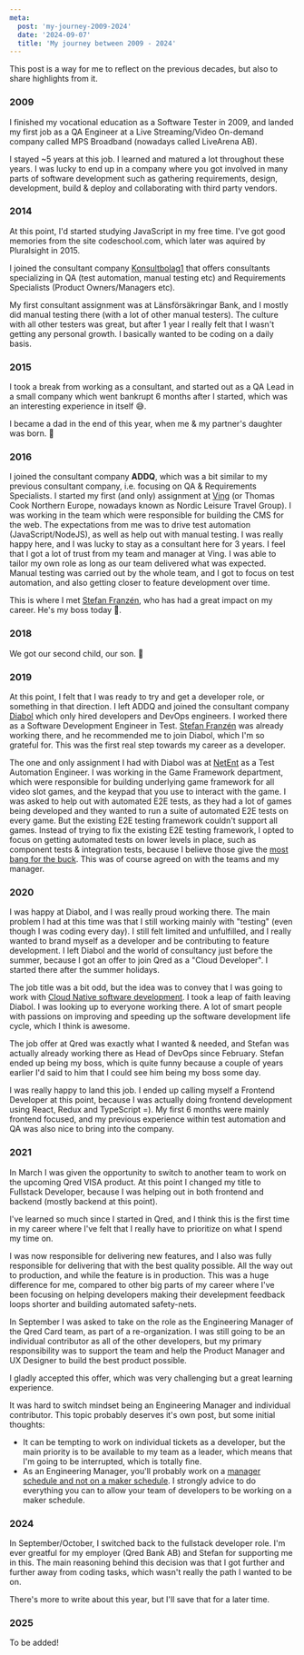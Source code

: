 ```yaml
---
meta:
  post: 'my-journey-2009-2024'
  date: '2024-09-07'
  title: 'My journey between 2009 - 2024'
---
```


This post is a way for me to reflect on the previous decades, but also to share highlights from it.

### 2009

I finished my vocational education as a Software Tester in 2009, and landed my first job as a QA Engineer at a Live Streaming/Video On-demand company called MPS Broadband (nowadays called LiveArena AB).

I stayed ~5 years at this job. I learned and matured a lot throughout these years. I was lucky to end up in a company where you got involved in many parts of software development such as gathering requirements, design, development, build & deploy and collaborating with third party vendors.

### 2014

At this point, I'd started studying JavaScript in my free time. I've got good memories from the site codeschool.com, which later was aquired by Pluralsight in 2015.

I joined the consultant company [Konsultbolag1](https://konsultbolag1.se) that offers consultants specializing in QA (test automation, manual testing etc) and Requirements Specialists (Product Owners/Managers etc).

My first consultant assignment was at Länsförsäkringar Bank, and I mostly did manual testing there (with a lot of other manual testers).
The culture with all other testers was great, but after 1 year I really felt that I wasn't getting any personal growth. I basically wanted to be coding on a daily basis.

### 2015

I took a break from working as a consultant, and started out as a QA Lead in a small company which went bankrupt 6 months after I started, which was an interesting experience in itself 😅.

I became a dad in the end of this year, when me & my partner's daughter was born. 👶

### 2016

I joined the consultant company **ADDQ**, which was a bit similar to my previous consultant company, i.e. focusing on QA & Requirements Specialists.
I started my first (and only) assignment at [Ving](https://www.ving.se/) (or Thomas Cook Northern Europe, nowadays known as Nordic Leisure Travel Group).
I was working in the team which were responsible for building the CMS for the web. The expectations from me was to drive test automation (JavaScript/NodeJS), as well as help out with manual testing.
I was really happy here, and I was lucky to stay as a consultant here for 3 years. I feel that I got a lot of trust from my team and manager at Ving. I was able to tailor my own role as long as our team delivered what was expected.
Manual testing was carried out by the whole team, and I got to focus on test automation, and also getting closer to feature development over time.

This is where I met [Stefan Franzén](https://www.linkedin.com/in/stefanfranzen), who has had a great impact on my career. He's my boss today 🙂.

### 2018

We got our second child, our son. 👶

### 2019

At this point, I felt that I was ready to try and get a developer role, or something in that direction. I left ADDQ and joined the consultant company [Diabol](https://www.diabol.se/) which only hired developers and DevOps engineers.
I worked there as a Software Development Engineer in Test. [Stefan Franzén](https://www.linkedin.com/in/stefanfranzen) was already working there, and he recommended me to join Diabol, which I'm so grateful for.
This was the first real step towards my career as a developer.

The one and only assignment I had with Diabol was at [NetEnt](https://www.netent.com/en/) as a Test Automation Engineer.
I was working in the Game Framework department, which were responsible for building underlying game framework for all video slot games, and the keypad that you use to interact with the game.
I was asked to help out with automated E2E tests, as they had a lot of games being developed and they wanted to run a suite of automated E2E tests on every game. But the existing E2E testing framework couldn't support all games.
Instead of trying to fix the existing E2E testing framework, I opted to focus on getting automated tests on lower levels in place, such as component tests & integration tests, because I believe those give the [most bang for the buck](https://kentcdodds.com/blog/write-tests).
This was of course agreed on with the teams and my manager.

### 2020

I was happy at Diabol, and I was really proud working there. The main problem I had at this time was that I still working mainly with "testing" (even though I was coding every day). I still felt limited and unfulfilled, and I really wanted to brand myself as a developer and be contributing to feature development.
I left Diabol and the world of consultancy just before the summer, because I got an offer to join Qred as a "Cloud Developer". I started there after the summer holidays.

The job title was a bit odd, but the idea was to convey that I was going to work with [Cloud Native software development](https://www.infoworld.com/article/3281046/what-is-cloud-native-the-modern-way-to-develop-software.html).
I took a leap of faith leaving Diabol. I was looking up to everyone working there. A lot of smart people with passions on improving and speeding up the software development life cycle, which I think is awesome.

The job offer at Qred was exactly what I wanted & needed, and Stefan was actually already working there as Head of DevOps since February.
Stefan ended up being my boss, which is quite funny because a couple of years earlier I'd said to him that I could see him being my boss some day.

I was really happy to land this job. I ended up calling myself a Frontend Developer at this point, because I was actually doing frontend development using React, Redux and TypeScript =).
My first 6 months were mainly frontend focused, and my previous experience within test automation and QA was also nice to bring into the company.

### 2021

In March I was given the opportunity to switch to another team to work on the upcoming Qred VISA product. At this point I changed my title to Fullstack Developer, because I was helping out in both frontend and backend (mostly backend at this point).

I've learned so much since I started in Qred, and I think this is the first time in my career where I've felt that I really have to prioritize on what I spend my time on. 

I was now responsible for delivering new features, and I also was fully responsible for delivering that with the best quality possible. All the way out to production, and while the feature is in production.
This was a huge difference for me, compared to other big parts of my career where I've been focusing on helping developers making their develepment feedback loops shorter and building automated safety-nets.

In September I was asked to take on the role as the Engineering Manager of the Qred Card team, as part of a re-organization.
I was still going to be an individual contributor as all of the other developers, but my primary responsibility was to support the team and help the Product Manager and UX Designer to build the best product possible.

I gladly accepted this offer, which was very challenging but a great learning experience.

It was hard to switch mindset being an Engineering Manager and individual contributor. This topic probably deserves it's own post, but some initial thoughts:
* It can be tempting to work on individual tickets as a developer, but the main priority is to be available to my team as a leader, which means that I'm going to be interrupted, which is totally fine.
* As an Engineering Manager, you'll probably work on a [manager schedule and not on a maker schedule](https://paulgraham.com/makersschedule.html). I strongly advice to do everything you can to allow your team of developers to be working on a maker schedule.

### 2024

In September/October, I switched back to the fullstack developer role. I'm ever greatful for my employer (Qred Bank AB) and Stefan for supporting me in this.
The main reasoning behind this decision was that I got further and further away from coding tasks, which wasn't really the path I wanted to be on.

There's more to write about this year, but I'll save that for a later time.


### 2025

To be added!